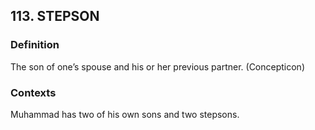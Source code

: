 ## 113. STEPSON
### Definition
The son of one's spouse and his or her previous partner. (Concepticon)

### Contexts
Muhammad has two of his own sons and two stepsons.

